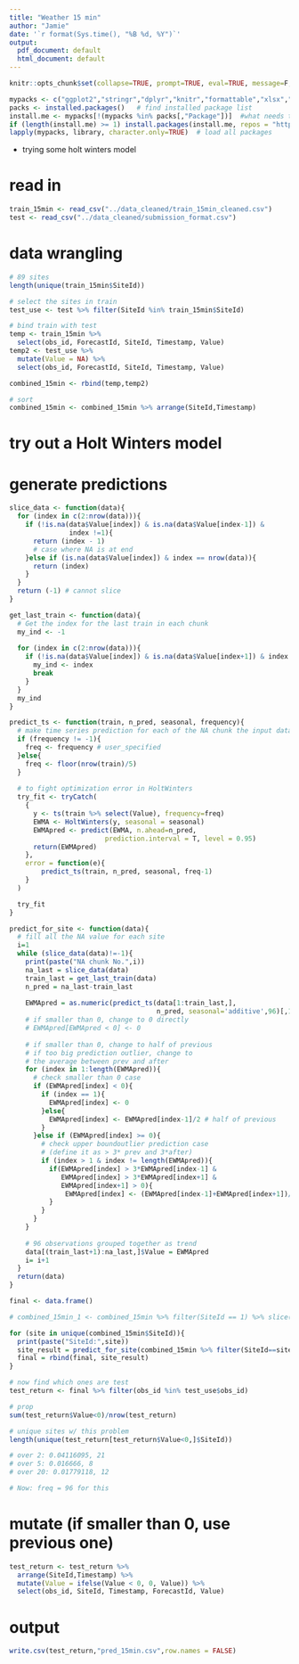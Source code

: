 ---
title: "Weather 15 min"
author: "Jamie"
date: '`r format(Sys.time(), "%B %d, %Y")`'
output:
  pdf_document: default
  html_document: default
---

```{r setup, include=FALSE}
knitr::opts_chunk$set(collapse=TRUE, prompt=TRUE, eval=TRUE, message=F, include=T,comment=NULL,fig.width = 8, warning = FALSE, fig.height = 8,tidy.opts=list(width.cutoff=50),tidy=TRUE,cache = TRUE)
```

```{r packageCheck, include=FALSE}
mypacks <- c("ggplot2","stringr","dplyr","knitr","formattable","xlsx","boot","readr","lubridate")  # what packages are needed?
packs <- installed.packages()   # find installed package list
install.me <- mypacks[!(mypacks %in% packs[,"Package"])]  #what needs to be installed?
if (length(install.me) >= 1) install.packages(install.me, repos = "http://cran.us.r-project.org")   # install (if needed)
lapply(mypacks, library, character.only=TRUE)  # load all packages
```

- trying some holt winters model

# read in
```{r}
train_15min <- read_csv("../data_cleaned/train_15min_cleaned.csv")
test <- read_csv("../data_cleaned/submission_format.csv")
```

# data wrangling
```{r}
# 89 sites 
length(unique(train_15min$SiteId))

# select the sites in train
test_use <- test %>% filter(SiteId %in% train_15min$SiteId)

# bind train with test
temp <- train_15min %>% 
  select(obs_id, ForecastId, SiteId, Timestamp, Value)
temp2 <- test_use %>% 
  mutate(Value = NA) %>%
  select(obs_id, ForecastId, SiteId, Timestamp, Value)

combined_15min <- rbind(temp,temp2)

# sort
combined_15min <- combined_15min %>% arrange(SiteId,Timestamp)
```

# try out a Holt Winters model

# generate predictions
```{r}
slice_data <- function(data){
  for (index in c(2:nrow(data))){
    if (!is.na(data$Value[index]) & is.na(data$Value[index-1]) & 
               index !=1){
      return (index - 1)
      # case where NA is at end
    }else if (is.na(data$Value[index]) & index == nrow(data)){
      return (index)
    }
  }
  return (-1) # cannot slice
}

get_last_train <- function(data){
  # Get the index for the last train in each chunk
  my_ind <- -1
  
  for (index in c(2:nrow(data))){
    if (!is.na(data$Value[index]) & is.na(data$Value[index+1]) & index !=1){
      my_ind <- index
      break
    }
  }
  my_ind
}
```

```{r}
predict_ts <- function(train, n_pred, seasonal, frequency){
  # make time series prediction for each of the NA chunk the input data
  if (frequency != -1){
    freq <- frequency # user_specified
  }else{
    freq <- floor(nrow(train)/5)
  }
  
  # to fight optimization error in HoltWinters
  try_fit <- tryCatch(
    {
      y <- ts(train %>% select(Value), frequency=freq)
      EWMA <- HoltWinters(y, seasonal = seasonal) 
      EWMApred <- predict(EWMA, n.ahead=n_pred, 
                        prediction.interval = T, level = 0.95)
      return(EWMApred)
    },
    error = function(e){
        predict_ts(train, n_pred, seasonal, freq-1)
    }
  )

  try_fit
}
```

```{r}
predict_for_site <- function(data){
  # fill all the NA value for each site
  i=1
  while (slice_data(data)!=-1){
    print(paste("NA chunk No.",i))
    na_last = slice_data(data)
    train_last = get_last_train(data)
    n_pred = na_last-train_last
    
    EWMApred = as.numeric(predict_ts(data[1:train_last,], 
                                     n_pred, seasonal='additive',96)[,1])
    # if smaller than 0, change to 0 directly
    # EWMApred[EWMApred < 0] <- 0
    
    # if smaller than 0, change to half of previous
    # if too big prediction outlier, change to 
    # the average between prev and after
    for (index in 1:length(EWMApred)){
      # check smaller than 0 case
      if (EWMApred[index] < 0){
        if (index == 1){
          EWMApred[index] <- 0
        }else{
          EWMApred[index] <- EWMApred[index-1]/2 # half of previous
        }
      }else if (EWMApred[index] >= 0){
        # check upper boundoutlier prediction case 
        # (define it as > 3* prev and 3*after)
        if (index > 1 & index != length(EWMApred)){
          if(EWMApred[index] > 3*EWMApred[index-1] &
             EWMApred[index] > 3*EWMApred[index+1] &
             EWMApred[index+1] > 0){
              EWMApred[index] <- (EWMApred[index-1]+EWMApred[index+1])/2
          } 
        }        
      }
    }
    
    # 96 observations grouped together as trend
    data[(train_last+1):na_last,]$Value = EWMApred
    i= i+1
  }
  return(data)
}
```

```{r}
final <- data.frame()

# combined_15min_1 <- combined_15min %>% filter(SiteId == 1) %>% slice(1:990)

for (site in unique(combined_15min$SiteId)){
  print(paste("SiteId:",site))
  site_result = predict_for_site(combined_15min %>% filter(SiteId==site))
  final = rbind(final, site_result)
}

# now find which ones are test
test_return <- final %>% filter(obs_id %in% test_use$obs_id)

# prop
sum(test_return$Value<0)/nrow(test_return)

# unique sites w/ this problem
length(unique(test_return[test_return$Value<0,]$SiteId))

# over 2: 0.04116095, 21
# over 5: 0.016666, 8
# over 20: 0.01779118, 12

# Now: freq = 96 for this
```

# mutate (if smaller than 0, use previous one)
```{r}
test_return <- test_return %>%
  arrange(SiteId,Timestamp) %>%
  mutate(Value = ifelse(Value < 0, 0, Value)) %>%
  select(obs_id, SiteId, Timestamp, ForecastId, Value)
```

# output
```{r}
write.csv(test_return,"pred_15min.csv",row.names = FALSE)
```